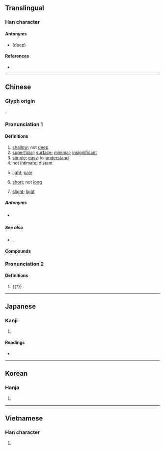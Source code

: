 {{character info/new}}
{{also|浅}}
==Translingual==
{{Han simplified forms|淺|浅|浅}}

===Han character===
{{Han char|rn=85|rad=水|as=08|sn=11|four=33153|canj=EII|ids=⿰氵戔}}

====Antonyms====
* {{l|mul|深}} ([[deep]])

====References====
* {{Han ref|kx=0632.180|dkj=17697|dj=1039.010|hdz=31646.020|uh=6DFA|ud=28154|bh=B24C|bd=45644}}

----

==Chinese==
{{zh-forms|s=浅}}

===Glyph origin===
{{Han etym}}
{{Han compound|水|alt1=氵|戔|ls=psc|c1=s|c2=p}}.

===Pronunciation 1===
{{zh-pron
|m=qiǎn
|c=cin2
|h=pfs=chhién
|md=chiēng
|mn=chhíⁿ/chhián
|mn_note=chhíⁿ - vernacular; chhián - literary
|mn-t=ciêng2/ciang2
|mn-t_note=ciêng2 - Chaozhou; ciang2 - Shantou
|w=2qi
|mc=2
|oc=1,1
|cat=a
}}

====Definitions====
{{zh-hanzi}}

# [[shallow]]; not [[deep]]
# [[superficial]]; [[surface]]; [[minimal]]; [[insignificant]]
# [[simple]]; [[easy]]-to-[[understand]]
# not [[intimate]]; [[distant]]
# {{lb|zh|of colours}} [[light]]; [[pale]]
# {{lb|zh|of time}} [[short]]; not [[long]]
# {{lb|zh|of level}} [[slight]]; [[light]]

=====Antonyms=====
* {{sense|shallow}} {{zh-l|深}}

=====See also=====
* {{sense|color: light}} {{zh-l|深}}, {{zh-l|濃}}

====Compounds====
{{zh-der|深淺|膚淺|擱淺|粗淺|危淺|淺白|淺薄|淺草|淺層文字|淺嘗|淺嘗者|淺嘗輒止|淺成岩|淺淡|淺短|淺而易見|淺浮雕|淺耕|淺海|淺黑|淺黃色|淺見|淺礁|淺近|淺口鞋|淺藍|淺陋|淺露|淺明|淺淺|淺兒|淺色|淺深|淺釋|淺水|淺水池|淺水灣|淺說|淺灘|淺灘指示浮標|淺談|淺析|淺希近求|淺顯|淺鮮|淺笑|淺學|淺易|淺源地震|淺窄|淺斟低唱|淺種|淺子|資淺|見識淺|短淺|眼淺|疏淺|浮淺|才疏學淺|害人不淺|大淺盤|受益匪淺|受害不淺|交淺言深|交情匪淺|中途擱淺|目光短淺|不知深淺|分淺緣薄|學疏才淺|低淺|德淺行薄|學淺才疏|分淺緣慳|不淺|燈淺無油|獲益匪淺|淺帶|由淺入深|淺斟低謳|才蔽識淺|深厲淺揭|淺睡|淺化|淺嘗則止|矮牆淺屋|淺海區|沙淺兒|獲益不淺|眼皮子淺|眼光短淺|淺聞|淺井|淺俗|淺交|淺海波|淺間山|淺見寡識|才微智淺|清淺|淺顯易懂|淺雕|淺見薄識|淺見寡聞|淺紅|淺斟低酌|淺嚐|撩淺|深入淺出|輕慮淺謀|見識淺短|銀河清淺|非淺|褊淺|闇淺|龍困淺灘|資淺望輕|資淺齒少|謏聞淺說|興復不淺|言淺意深|量淺|緣慳分淺|蕪淺}}

===Pronunciation 2===
{{zh-pron
|m=jiān
|c=zin1
|mc=1
|oc=n,2
|cat=a
}}

====Definitions====
{{zh-hanzi}}

# {{†}} {{zh-only|淺淺|[[gurgle]]; [[babble]] of running water}}

{{zh-cat|Beginning}}

----

==Japanese==
{{ja-kanji forms|浅|淺}}

===Kanji===
{{ja-kanji|grade=|rs=水08|shin=浅}}

# {{defn|lang=ja|sort=水08}}

====Readings====
* {{ja-readings|on=[[せん]] (sen)|kun=[[あさい]] (asai)}}

----

==Korean==

===Hanja===
{{ko-hanja|hangeul=[[천]]|eumhun=|rv=cheon|mr=ch'ŏn|y=chen}}

# {{defn|lang=ko|sort=水08}}

----

==Vietnamese==

===Han character===
{{vi-hantu|[[thiển]], [[sẻn]], [[tiên]]|rs=水08}}

# {{defn|lang=vi|sort=水08}}
